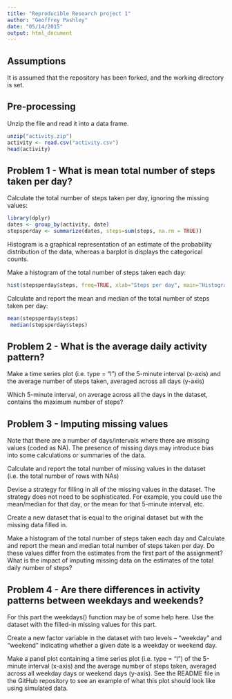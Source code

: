 ```yaml
---
title: "Reproducible Research project 1"
author: "Geoffrey Pashley"
date: "05/14/2015"
output: html_document
---
```

## Assumptions  
It is assumed that the repository has been forked, and the working directory is set.

## Pre-processing  

Unzip the file and read it into a data frame. 

```r
unzip("activity.zip")
activity <- read.csv("activity.csv")
head(activity)
```

## Problem 1 - What is mean total number of steps taken per day?

Calculate the total number of steps taken per day, ignoring the missing values:
```r
library(dplyr)
dates <- group_by(activity, date)
stepsperday <- summarize(dates, steps=sum(steps, na.rm = TRUE))
```

Histogram is a graphical representation of an estimate of the probability distribution of the data, whereas a barplot is displays the categorical counts.

Make a histogram of the total number of steps taken each day:
```r
hist(stepsperday$steps, freq=TRUE, xlab="Steps per day", main="Histogram of Steps", col="green")
```

Calculate and report the mean and median of the total number of steps taken per day:
```r
mean(stepsperday$steps)
 median(stepsperday$steps)
```

## Problem 2 - What is the average daily activity pattern?

Make a time series plot (i.e. type = "l") of the 5-minute interval (x-axis) and the average number of steps taken, averaged across all days (y-axis)



Which 5-minute interval, on average across all the days in the dataset, contains the maximum number of steps?

## Problem 3 - Imputing missing values

Note that there are a number of days/intervals where there are missing values (coded as NA). The presence of missing days may introduce bias into some calculations or summaries of the data.

Calculate and report the total number of missing values in the dataset (i.e. the total number of rows with NAs)

Devise a strategy for filling in all of the missing values in the dataset. The strategy does not need to be sophisticated. For example, you could use the mean/median for that day, or the mean for that 5-minute interval, etc.

Create a new dataset that is equal to the original dataset but with the missing data filled in.

Make a histogram of the total number of steps taken each day and Calculate and report the mean and median total number of steps taken per day. Do these values differ from the estimates from the first part of the assignment? What is the impact of imputing missing data on the estimates of the total daily number of steps?

## Problem 4 - Are there differences in activity patterns between weekdays and weekends?

For this part the weekdays() function may be of some help here. Use the dataset with the filled-in missing values for this part.

Create a new factor variable in the dataset with two levels – “weekday” and “weekend” indicating whether a given date is a weekday or weekend day.

Make a panel plot containing a time series plot (i.e. type = "l") of the 5-minute interval (x-axis) and the average number of steps taken, averaged across all weekday days or weekend days (y-axis). See the README file in the GitHub repository to see an example of what this plot should look like using simulated data.

